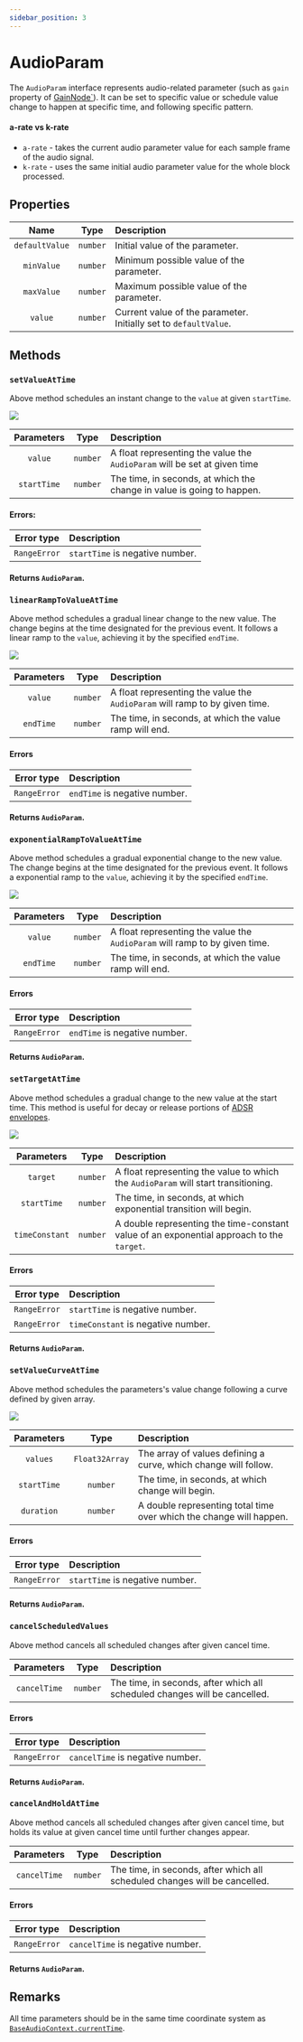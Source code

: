 ```yaml
---
sidebar_position: 3
---
```



# AudioParam

The `AudioParam` interface represents audio-related parameter (such as `gain` property of [GainNode`](/effects/gain-node)).
It can be set to specific value or schedule value change to happen at specific time, and following specific pattern.

#### a-rate vs k-rate
- `a-rate` - takes the current audio parameter value for each sample frame of the audio signal.
- `k-rate` - uses the same initial audio parameter value for the whole block processed.

## Properties

| Name | Type | Description | |
| :----: | :----: | :-------- | :-: |
| `defaultValue` | `number` | Initial value of the parameter. | <ReadOnly /> |
| `minValue` | `number` | Minimum possible value of the parameter. | <ReadOnly /> |
| `maxValue` | `number` | Maximum possible value of the parameter. | <ReadOnly /> |
| `value` | `number` | Current value of the parameter. Initially set to `defaultValue`. |

## Methods

### `setValueAtTime`

Above method schedules an instant change to the `value` at given `startTime`.

![](/img/setValueAtTime.png)

| Parameters | Type | Description |
| :---: | :---: | :---- |
| `value` | `number` | A float representing the value the `AudioParam` will be set at given time |
| `startTime` | `number` | The time, in seconds, at which the change in value is going to happen. |

#### Errors:

| Error type | Description |
| :---: | :---- |
| `RangeError` | `startTime` is negative number. |

#### Returns `AudioParam`.

### `linearRampToValueAtTime`

Above method schedules a gradual linear change to the new value.
The change begins at the time designated for the previous event. It follows a linear ramp to the `value`, achieving it by the specified `endTime`.

![](/img/linearRampToValueAtTime.png)

| Parameters | Type | Description |
| :---: | :---: | :---- |
| `value` | `number` | A float representing the value the `AudioParam` will ramp to by given time. |
| `endTime` | `number` | The time, in seconds, at which the value ramp will end. |

#### Errors

| Error type | Description |
| :---: | :---- |
| `RangeError` | `endTime` is negative number. |

#### Returns `AudioParam`.

### `exponentialRampToValueAtTime`

Above method schedules a gradual exponential change to the new value.
The change begins at the time designated for the previous event. It follows a exponential ramp to the `value`, achieving it by the specified `endTime`.

![](/img/exponentialRampToValueAtTime.png)

| Parameters | Type | Description |
| :---: | :---: | :---- |
| `value` | `number` | A float representing the value the `AudioParam` will ramp to by given time. |
| `endTime` | `number` | The time, in seconds, at which the value ramp will end. |

#### Errors

| Error type | Description |
| :---: | :---- |
| `RangeError` | `endTime` is negative number. |

#### Returns `AudioParam`.

### `setTargetAtTime`

Above method schedules a gradual change to the new value at the start time.
This method is useful for decay or release portions of [ADSR envelopes](/effects/gain-node#envelope---adsr).

![](/img/setTargetAtTime.png)

| Parameters | Type | Description |
| :---: | :---: | :---- |
| `target` | `number` | A float representing the value to which the `AudioParam` will start transitioning. |
| `startTime` | `number` | The time, in seconds, at which exponential transition will begin. |
| `timeConstant` | `number` | A double representing the time-constant value of an exponential approach to the `target`. |

#### Errors

| Error type | Description |
| :---: | :---- |
| `RangeError` | `startTime` is negative number. |
| `RangeError` | `timeConstant` is negative number. |

#### Returns `AudioParam`.

### `setValueCurveAtTime`

Above method schedules the parameters's value change following a curve defined by given array.

![](/img/setValueCurveAtTime.png)

| Parameters | Type | Description |
| :---: | :---: | :---- |
| `values` | `Float32Array` | The array of values defining a curve, which change will follow. |
| `startTime` | `number` | The time, in seconds, at which change will begin. |
| `duration` | `number` | A double representing total time over which the change will happen. |

#### Errors

| Error type | Description |
| :---: | :---- |
| `RangeError` | `startTime` is negative number. |

#### Returns `AudioParam`.

### `cancelScheduledValues`

Above method cancels all scheduled changes after given cancel time.

| Parameters | Type | Description |
| :---: | :---: | :---- |
| `cancelTime` | `number` | The time, in seconds, after which all scheduled changes will be cancelled. |

#### Errors

| Error type | Description |
| :---: | :---- |
| `RangeError` | `cancelTime` is negative number. |

#### Returns `AudioParam`.

### `cancelAndHoldAtTime`

Above method cancels all scheduled changes after given cancel time, but holds its value at given cancel time until further changes appear.

| Parameters | Type | Description |
| :---: | :---: | :---- |
| `cancelTime` | `number` | The time, in seconds, after which all scheduled changes will be cancelled. |

#### Errors

| Error type | Description |
| :---: | :---- |
| `RangeError` | `cancelTime` is negative number. |

#### Returns `AudioParam`.

## Remarks

All time parameters should be in the same time coordinate system as [`BaseAudioContext.currentTime`](/core/base-audio-context).

